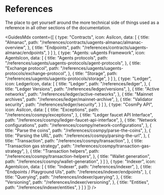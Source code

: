# References

<div className="nx-text-fetch-content">
  The place to get yourself around the more technical side of things used as a reference in all other sections of the documentation.
</div>


<GuidesMdx content={[
  {
    type: "Contracts",
    icon: AsiIcon,
    data: [
      {
        title: "Almanac",
        path: "/references/contracts/uagents-almanac/almanac-overview",
      },
      {
        title: "Endpoints",
        path: "/references/contracts/uagents-almanac/endpoints",
      }
    ]
  },
  {
    type: "Agents: uAgents Framework",
    icon: AgentsIcon,
    data: [
      {
        title: "Agents protocols",
        path: "/references/uagents/uagents-protocols/agent-protocols",
      },
      {
        title: "Exchange protocol",
        path: "/references/uagents/uagents-protocols/exchange-protocol",
      },
      {
        title: "Storage",
        path: "/references/uagents/uagents-protocols/storage",
      }
    ]
  },
  {
    type: "Ledger",
    icon: LedgerIcon,
    data: [
      {
        title: "Ledger",
        path: "/references/ledger",
      },
      {
        title: "Ledger Versions",
        path: "/references/ledger/versions",
      },
      {
        title: "Active networks",
        path: "/references/ledger/active-networks",
      },
      {
        title: "Mainnet archives",
        path: "/references/ledger/mainnet-archive",
      },
      {
        title: "Validator security",
        path: "/references/ledger/security",
      }
    ]
  },
  {
    type: "CosmPy API",
    icon: AsiIcon, 
    data: [
      {
        title: "Exceptions",
        path: "/references/cosmpy/exceptions",
      },
      {
        title: "Ledger faucet API Interface",
        path: "/references/cosmpy/ledger-faucet-api-interface",
      },
      {
        title: "Network configurations",
        path: "/references/cosmpy/network-configurations",
      },
      {
        title: "Parse the coins",
        path: "/references/cosmpy/parse-the-coins",
      },
      {
        title: "Parsing the URL",
        path: "/references/cosmpy/parsing-the-url",
      },
      {
        title: "Transaction",
        path: "/references/cosmpy/transaction",
      },
      {
        title: "Transaction gas strategy",
        path: "/references/cosmpy/transaction-gas-strategy",
      },
      {
        title: "Transaction helpers",
        path: "/references/cosmpy/transaction-helpers",
      },
      {
        title: "Wallet generation",
        path: "/references/cosmpy/wallet-generation",
      }
    ]
  },
  {
    type: "Indexer",
    icon: AgentsIcon,
    data: [
      {
        title: "Indexer",
        path: "/references/indexer",
      },
      {
        title: "Endpoints / Playground UIs",
        path: "/references/indexer/endpoints",
      },
      {
        title: "Querying",
        path: "/references/indexer/querying",
      },
      {
        title: "Versioning",
        path: "/references/indexer/versioning",
      },
      {
        title: "Entities",
        path: "/references/indexer/entities",
      }
    ]
  }
]} />

<div className="nx-mb-8"></div>